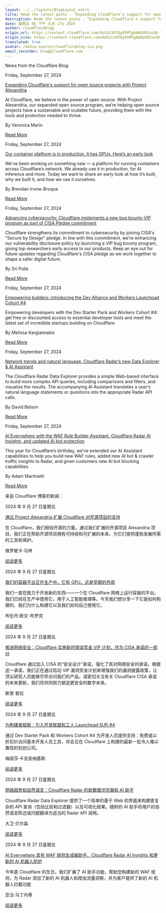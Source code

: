 ```yaml
---
layout: ../../layouts/BlogLayout.astro
title: Read the latest posts - ”Expanding Cloudflare's support for open source projects with Project Alexandria”
description: Read the latest posts - ”Expanding Cloudflare's support for open source projects with Project Alexandria”
date: 星期五 05 下午 九月 27o 2024
author: cloudflareblog
origin_url: https://content.cloudflare.com/NzEzLVhTQy05MTgAAAGV02uvSK-7PNV3nvGFTv0y_y4f7mWN4a-A1wsTJlTIvY96hX5X9Y23qP6bWe7u36PP5QUcC-w=
origin_site: https://content.cloudflare.com/NzEzLVhTQy05MTgAAAGV02uvSK-7PNV3nvGFTv0y_y4f7mWN4a-A1wsTJlTIvY96hX5X9Y23qP6bWe7u36PP5QUcC-w=
translated: true
avatar: /media-source/cloudflareblog-ico.png
email_recorder: blog@cloudflare.com
---
```



<Reference client:only="react" title="Read the latest posts - ”Expanding Cloudflare's support for open source projects with Project Alexandria”" url="https://content.cloudflare.com/NzEzLVhTQy05MTgAAAGV02uvSK-7PNV3nvGFTv0y_y4f7mWN4a-A1wsTJlTIvY96hX5X9Y23qP6bWe7u36PP5QUcC-w=" />

<Detail client:only="react">
	News from the Cloudflare Blog:

Friday, September 27, 2024

[Expanding Cloudflare's support for open source projects with Project Alexandria](https://content.cloudflare.com/NzEzLVhTQy05MTgAAAGV02uvSK-7PNV3nvGFTv0y_y4f7mWN4a-A1wsTJlTIvY96hX5X9Y23qP6bWe7u36PP5QUcC-w=)

At Cloudflare, we believe in the power of open source. With Project Alexandria, our expanded open source program, we’re helping open source projects have a sustainable and scalable future, providing them with the tools and protection needed to thrive.

By Veronica Marin

[Read More](https://content.cloudflare.com/NzEzLVhTQy05MTgAAAGV02uvSK-7PNV3nvGFTv0y_y4f7mWN4a-A1wsTJlTIvY96hX5X9Y23qP6bWe7u36PP5QUcC-w=)

Friday, September 27, 2024

[Our container platform is in production. It has GPUs. Here’s an early look](https://content.cloudflare.com/NzEzLVhTQy05MTgAAAGV02uvSZOvjFTGFCus9b9tHOIqSn_G5HsHk023xys6a8SDhK4s_ExLv6zk87rG26oLhx-TXoc=)

We’ve been working on something new — a platform for running containers across Cloudflare’s network. We already use it in production, for AI inference and more. Today we want to share an early look at how it’s built, why we built it, and how we use it ourselves.

By Brendan Irvine-Broque

[Read More](https://content.cloudflare.com/NzEzLVhTQy05MTgAAAGV02uvSZOvjFTGFCus9b9tHOIqSn_G5HsHk023xys6a8SDhK4s_ExLv6zk87rG26oLhx-TXoc=)

Friday, September 27, 2024

[Advancing cybersecurity: Cloudflare implements a new bug bounty VIP program as part of CISA Pledge commitment](https://content.cloudflare.com/NzEzLVhTQy05MTgAAAGV02uvSQS7puB4yZLSSBWAJlj8ncyhInj16-_W8KYL2n6J3bPAYJzeVvYs4M7GXOpIxo2O8Ro=)

Cloudflare strengthens its commitment to cybersecurity by joining CISA's "Secure by Design" pledge. In line with this commitment, we're enhancing our vulnerability disclosure policy by launching a VIP bug bounty program, giving top researchers early access to our products. Keep an eye out for future updates regarding Cloudflare's CISA pledge as we work together to shape a safer digital future.

By Sri Pulla

[Read More](https://content.cloudflare.com/NzEzLVhTQy05MTgAAAGV02uvSQS7puB4yZLSSBWAJlj8ncyhInj16-_W8KYL2n6J3bPAYJzeVvYs4M7GXOpIxo2O8Ro=)

Friday, September 27, 2024

[Empowering builders: introducing the Dev Alliance and Workers Launchpad Cohort #4](https://content.cloudflare.com/NzEzLVhTQy05MTgAAAGV02uvScKlJptaUYLPJiVLLT68S4kYkWJlZvOYhSsZFC2Usa0Fs2WJDZ0xxmObPcs2Bu39Lu4=)

Empowering developers with the Dev Starter Pack and Workers Cohort #4: get free or discounted access to essential developer tools and meet the latest set of incredible startups building on Cloudflare.

By Melissa Kargiannakis

[Read More](https://content.cloudflare.com/NzEzLVhTQy05MTgAAAGV02uvScKlJptaUYLPJiVLLT68S4kYkWJlZvOYhSsZFC2Usa0Fs2WJDZ0xxmObPcs2Bu39Lu4=)

Friday, September 27, 2024

[Network trends and natural language: Cloudflare Radar’s new Data Explorer & AI Assistant](https://content.cloudflare.com/NzEzLVhTQy05MTgAAAGV02uvSSxx7d1oanabCWW_9qmWY1VbXsagejWFjeu_1_OL7PP0mrgGcO0JnDsm1uM9M7vMIjg=)

The Cloudflare Radar Data Explorer provides a simple Web-based interface to build more complex API queries, including comparisons and filters, and visualize the results. The accompanying AI Assistant translates a user’s natural language statements or questions into the appropriate Radar API calls.

By David Belson

[Read More](https://content.cloudflare.com/NzEzLVhTQy05MTgAAAGV02uvSSxx7d1oanabCWW_9qmWY1VbXsagejWFjeu_1_OL7PP0mrgGcO0JnDsm1uM9M7vMIjg=)

Friday, September 27, 2024

[AI Everywhere with the WAF Rule Builder Assistant, Cloudflare Radar AI Insights, and updated AI bot protection](https://content.cloudflare.com/NzEzLVhTQy05MTgAAAGV02uvSRw8FKlOVWv6ui9dIcg3798H0uEY_94eQbWoSVPnYQP3LQdTOT91i6tW-hEGLGJWVYE=)

This year for Cloudflare’s birthday, we’ve extended our AI Assistant capabilities to help you build new WAF rules, added new AI bot & crawler traffic insights to Radar, and given customers new AI bot blocking capabilities

By Adam Martinetti

[Read More](https://content.cloudflare.com/NzEzLVhTQy05MTgAAAGV02uvSRw8FKlOVWv6ui9dIcg3798H0uEY_94eQbWoSVPnYQP3LQdTOT91i6tW-hEGLGJWVYE=)


</Detail>

来自 Cloudflare 博客的新闻：

2024 年 9 月 27 日星期五

[通过 Project Alexandria 扩展 Cloudflare 对开源项目的支持](https://content.cloudflare.com/NzEzLVhTQy05MTgAAAGV02uvSK-7PNV3nvGFTv0y_y4f7mWN4a-A1wsTJlTIvY96hX5X9Y23qP6bWe7u36PP5QUcC-w=)

在 Cloudflare，我们相信开源的力量。通过我们扩展的开源项目 Alexandria 项目，我们正在帮助开源项目拥有可持续和可扩展的未来，为它们提供蓬勃发展所需的工具和保护。

维罗妮卡·马林

[阅读更多](https://content.cloudflare.com/NzEzLVhTQy05MTgAAAGV02uvSK-7PNV3nvGFTv0y_y4f7mWN4a-A1wsTJlTIvY96hX5X9Y23qP6bWe7u36PP5QUcC-w=)

2024 年 9 月 27 日星期五

[我们的容器平台正在生产中。它有 GPU。这是早期的外观](https://content.cloudflare.com/NzEzLVhTQy05MTgAAAGV02uvSZOvjFTGFCus9b9tHOIqSn_G5HsHk023xys6a8SDhK4s_ExLv6zk87rG26oLhx-TXoc=)

我们一直在致力于开发新的东西——一个在 Cloudflare 网络上运行容器的平台。我们已经在生产中使用它，用于人工智能推理等。今天我们想分享一下它是如何构建的、我们为什么构建它以及我们如何自己使用它。

布伦丹·欧文-布罗克

[阅读更多](https://content.cloudflare.com/NzEzLVhTQy05MTgAAAGV02uvSZOvjFTGFCus9b9tHOIqSn_G5HsHk023xys6a8SDhK4s_ExLv6zk87rG26oLhx-TXoc=)

2024 年 9 月 27 日星期五

[推进网络安全：Cloudflare 实施新的错误赏金 VIP 计划，作为 CISA 承诺的一部分](https://content.cloudflare.com/NzEzLVhTQy05MTgAAAGV02uvSQS7puB4yZLSSBWAJlj8ncyhInj16-_W8KYL2n6J3bPAYJzeVvYs4M7GXOpIxo2O8Ro=)

Cloudflare 通过加入 CISA 的“安全设计”承诺，强化了其对网络安全的承诺。根据这一承诺，我们正在通过启动 VIP 漏洞赏金计划来增强我们的漏洞披露政策，让顶尖研究人员能够尽早访问我们的产品。请密切关注有关 Cloudflare CISA 承诺的未来更新，我们将共同努力塑造更安全的数字未来。

斯里·普拉

[阅读更多](https://content.cloudflare.com/NzEzLVhTQy05MTgAAAGV02uvSQS7puB4yZLSSBWAJlj8ncyhInj16-_W8KYL2n6J3bPAYJzeVvYs4M7GXOpIxo2O8Ro=)

2024 年 9 月 27 日星期五

[为构建者赋能：引入开发联盟和工人 Launchpad 队列 #4](https://content.cloudflare.com/NzEzLVhTQy05MTgAAAGV02uvScKlJptaUYLPJiVLLT68S4kYkWJlZvOYhSsZFC2Usa0Fs2WJDZ0xxmObPcs2Bu39Lu4=)

通过 Dev Starter Pack 和 Workers Cohort #4 为开发人员提供支持：免费或以折扣价访问基本开发人员工具，并会见在 Cloudflare 上构建的最新一批令人难以置信的初创公司。

梅丽莎·卡吉安纳基斯

[阅读更多](https://content.cloudflare.com/NzEzLVhTQy05MTgAAAGV02uvScKlJptaUYLPJiVLLT68S4kYkWJlZvOYhSsZFC2Usa0Fs2WJDZ0xxmObPcs2Bu39Lu4=)

2024 年 9 月 27 日星期五

[网络趋势和自然语言：Cloudflare Radar 的新数据浏览器和 AI 助手](https://content.cloudflare.com/NzEzLVhTQy05MTgAAAGV02uvSSxx7d1oanabCWW_9qmWY1VbXsagejWFjeu_1_OL7PP0mrgGcO0JnDsm1uM9M7vMIjg=)

Cloudflare Radar Data Explorer 提供了一个简单的基于 Web 的界面来构建更复杂的 API 查询（包括比较和过滤器）以及可视化结果。随附的 AI 助手将用户的自然语言陈述或问题翻译为适当的 Radar API 调用。

大卫·贝尔森

[阅读更多](https://content.cloudflare.com/NzEzLVhTQy05MTgAAAGV02uvSSxx7d1oanabCWW_9qmWY1VbXsagejWFjeu_1_OL7PP0mrgGcO0JnDsm1uM9M7vMIjg=)

2024 年 9 月 27 日星期五

[AI Everywhere 具有 WAF 规则生成器助手、Cloudflare Radar AI Insights 和更新的 AI 机器人防护](https://content.cloudflare.com/NzEzLVhTQy05MTgAAAGV02uvSRw8FKlOVWv6ui9dIcg3798H0uEY_94eQbWoSVPnYQP3LQdTOT91i6tW-hEGLGJWVYE=)

今年是 Cloudflare 的生日，我们扩展了 AI 助手功能，帮助您构建新的 WAF 规则，为 Radar 添加了新的 AI 机器人和爬虫流量洞察，并为客户提供了新的 AI 机器人拦截功能

亚当·马丁内蒂

[阅读更多](https://content.cloudflare.com/NzEzLVhTQy05MTgAAAGV02uvSRw8FKlOVWv6ui9dIcg3798H0uEY_94eQbWoSVPnYQP3LQdTOT91i6tW-hEGLGJWVYE=)


